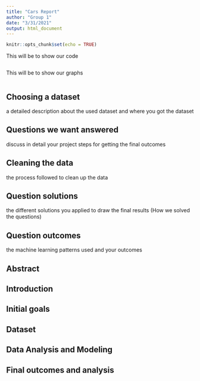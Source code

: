 ```yaml
---
title: "Cars Report"
author: "Group 1"
date: "3/31/2021"
output: html_document
---
```


```r
knitr::opts_chunk$set(echo = TRUE)
```

This will be to show our code
```r

```

This will be to show our graphs
```r

```



## Choosing a dataset
a detailed description about the used dataset and where you got the dataset





## Questions we want answered 
discuss in detail your project steps for getting the final outcomes


## Cleaning the data
the process followed to clean up the data



## Question solutions
the different solutions you applied to draw the final results (How we solved the questions)





## Question outcomes
the machine learning patterns used and your outcomes




## Abstract



## Introduction




## Initial goals




## Dataset



## Data Analysis and Modeling



## Final outcomes and analysis



